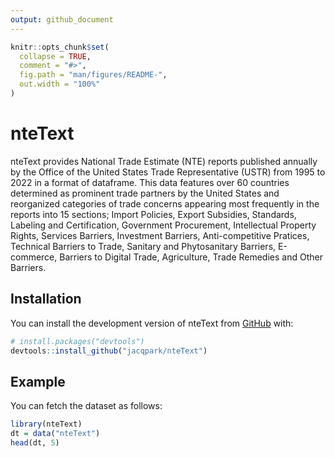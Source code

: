 ```yaml
---
output: github_document
---
```


<!-- README.md is generated from README.Rmd. Please edit that file -->

```r
knitr::opts_chunk$set(
  collapse = TRUE,
  comment = "#>",
  fig.path = "man/figures/README-",
  out.width = "100%"
)
```

# nteText

<!-- badges: start -->
<!-- badges: end -->

nteText provides National Trade Estimate (NTE) reports published annually by the Office of the United States Trade Representative (USTR) from 1995 to 2022 in a format of dataframe. This data features over 60 countries determined as prominent trade partners by the United States and reorganized categories of trade concerns appearing most frequently in the reports into 15 sections; Import Policies, Export Subsidies, Standards, Labeling and Certification, Government Procurement, Intellectual Property Rights, Services Barriers, Investment Barriers, Anti-competitive Pratices, Technical Barriers to Trade, Sanitary and Phytosanitary Barriers, E-commerce, Barriers to Digital Trade, Agriculture, Trade Remedies and Other Barriers.

## Installation

You can install the development version of nteText from [GitHub](https://github.com/) with:

``` r
# install.packages("devtools")
devtools::install_github("jacqpark/nteText")
```

## Example

You can fetch the dataset as follows:

```r
library(nteText)
dt = data("nteText")
head(dt, 5)
```


